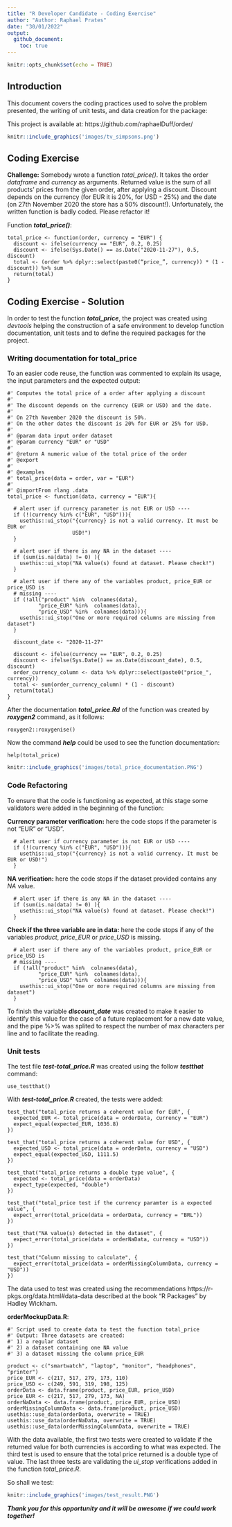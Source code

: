 ```yaml
---
title: "R Developer Candidate - Coding Exercise"
author: "Author: Raphael Prates"
date: "30/01/2022"
output: 
  github_document:
    toc: true
---
```


```r
knitr::opts_chunk$set(echo = TRUE)
```

## Introduction

This document covers the coding practices used to solve the problem presented, the writing of unit tests, and data creation for the package:


This project is available at: https://github.com/raphaelDuff/order/

```r
knitr::include_graphics('images/tv_simpsons.png')
```

## Coding Exercise

**Challenge:** Somebody wrote a function *total_price()*. It takes the order *dataframe* and *currency* as arguments. Returned value is the sum of all products' prices from the given order, after applying a discount. Discount depends on the currency (for EUR it is 20%, for USD - 25%) and the date (on 27th November 2020 the store has a 50% discount!). Unfortunately, the written function is badly coded. Please refactor it!

Function ***total_price()***:

```
total_price <- function(order, currency = "EUR") {
  discount <- ifelse(currency == "EUR", 0.2, 0.25)
  discount <- ifelse(Sys.Date() == as.Date("2020-11-27"), 0.5, discount)
  total <- (order %>% dplyr::select(paste0(“price_”, currency)) * (1 - discount)) %>% sum
  return(total)
}
```

## Coding Exercise - Solution

In order to test the function ***total_price***, the project was created using *devtools* helping the construction of a safe environment to develop function documentation, unit tests and to define the required packages for the project.

### Writing documentation for total_price

To an easier code reuse, the function was commented to explain its usage, the input parameters and the expected output:
```
#' Computes the total price of a order after applying a discount
#'
#' The discount depends on the currency (EUR or USD) and the date.
#'
#' On 27th November 2020 the discount is 50%.
#' On the other dates the discount is 20% for EUR or 25% for USD.
#'
#' @param data input order dataset
#' @param currency "EUR" or "USD"
#'
#' @return A numeric value of the total price of the order
#' @export
#'
#' @examples
#' total_price(data = order, var = "EUR")
#'
#' @importFrom rlang .data
total_price <- function(data, currency = "EUR"){

  # alert user if currency parameter is not EUR or USD ----
  if (!(currency %in% c("EUR", "USD"))){
    usethis::ui_stop("{currency} is not a valid currency. It must be EUR or
                     USD!")
  }

  # alert user if there is any NA in the dataset ----
  if (sum(is.na(data) != 0) ){
    usethis::ui_stop("NA value(s) found at dataset. Please check!")
  }

  # alert user if there any of the variables product, price_EUR or price_USD is
  # missing ----
  if (!all("product" %in%  colnames(data),
          "price_EUR" %in%  colnames(data),
          "price_USD" %in%  colnames(data))){
    usethis::ui_stop("One or more required columns are missing from dataset")
  }

  discount_date <- "2020-11-27"

  discount <- ifelse(currency == "EUR", 0.2, 0.25)
  discount <- ifelse(Sys.Date() == as.Date(discount_date), 0.5, discount)
  order_currency_column <- data %>% dplyr::select(paste0("price_", currency))
  total <- sum(order_currency_column) * (1 - discount)
  return(total)
}
```
After the documentation ***total_price.Rd*** of the function was created by ***roxygen2*** command, as it follows:
```
roxygen2::roxygenise()
```
Now the command ***help*** could be used to see the function documentation:
```
help(total_price)
```
```r
knitr::include_graphics('images/total_price_documentation.PNG')
```

### Code Refactoring

To ensure that the code is functioning as expected, at this stage some validators were added in the beginning of the function:

**Currency parameter verification:** here the code stops if the parameter is not "EUR" or "USD".
```
  # alert user if currency parameter is not EUR or USD ----
  if (!(currency %in% c("EUR", "USD"))){
    usethis::ui_stop("{currency} is not a valid currency. It must be EUR or USD!")
  }
```
**NA verification:** here the code stops if the dataset provided contains any *NA* value.
```
  # alert user if there is any NA in the dataset ----
  if (sum(is.na(data) != 0) ){
    usethis::ui_stop("NA value(s) found at dataset. Please check!")
  }
```

**Check if the three variable are in data:** here the code stops if any of the variables *product*, *price_EUR* or *price_USD* is missing.
```
  # alert user if there any of the variables product, price_EUR or price_USD is
  # missing ----
  if (!all("product" %in%  colnames(data),
          "price_EUR" %in%  colnames(data),
          "price_USD" %in%  colnames(data))){
    usethis::ui_stop("One or more required columns are missing from dataset")
  }
```

To finish the variable ***discount_date*** was created to make it easier to identify this value for the case of a future replacement for a new date value, and the pipe %>% was splited to respect the number of max characters per line and to facilitate the reading.

### Unit tests

The test file ***test-total_price.R*** was created using the follow ***testthat*** command:
```
use_testthat()
```
With ***test-total_price.R*** created, the tests were added: 
```
test_that("total_price returns a coherent value for EUR", {
  expected_EUR <- total_price(data = orderData, currency = "EUR")
  expect_equal(expected_EUR, 1036.8)
})

test_that("total_price returns a coherent value for USD", {
  expected_USD <- total_price(data = orderData, currency = "USD")
  expect_equal(expected_USD, 1111.5)
})

test_that("total_price returns a double type value", {
  expected <- total_price(data = orderData)
  expect_type(expected, "double")
})

test_that("total_price test if the currency paramter is a expected value", {
  expect_error(total_price(data = orderData, currency = "BRL"))
})

test_that("NA value(s) detected in the dataset", {
  expect_error(total_price(data = orderNaData, currency = "USD"))
})

test_that("Column missing to calculate", {
  expect_error(total_price(data = orderMissingColumnData, currency = "USD"))
})
```
The data used to test was created using the recommendations https://r-pkgs.org/data.html#data-data described at the book "R Packages" by Hadley Wickham.

**orderMockupData.R**:

```
#' Script used to create data to test the function total_price
#' Output: Three datasets are created:
#' 1) a regular dataset
#' 2) a dataset containing one NA value
#' 3) a dataset missing the column price_EUR

product <- c("smartwatch", "laptop", "monitor", "headphones", "printer")
price_EUR <- c(217, 517, 279, 173, 110)
price_USD <- c(249, 591, 319, 198, 125)
orderData <- data.frame(product, price_EUR, price_USD)
price_EUR <- c(217, 517, 279, 173, NA)
orderNaData <- data.frame(product, price_EUR, price_USD)
orderMissingColumnData <- data.frame(product, price_USD)
usethis::use_data(orderData, overwrite = TRUE)
usethis::use_data(orderNaData, overwrite = TRUE)
usethis::use_data(orderMissingColumnData, overwrite = TRUE)
```

With the data available, the first two tests were created to validate if the returned value for both currencies is according to what was expected.
The third test is used to ensure that the total price returned is a double type of value.
The last three tests are validating the *ui_stop* verifications added in the function *total_price.R*.

So shall we test:
```r
knitr::include_graphics('images/test_result.PNG')
```

***Thank you for this opportunity and it will be awesome if we could work together!***
